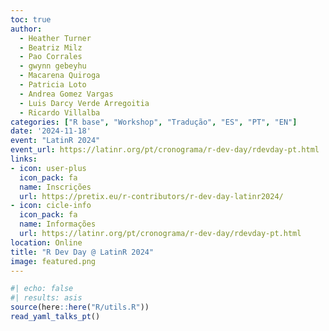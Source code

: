```yaml
---
toc: true
author: 
  - Heather Turner 
  - Beatriz Milz
  - Pao Corrales
  - gwynn gebeyhu
  - Macarena Quiroga
  - Patricia Loto
  - Andrea Gomez Vargas
  - Luis Darcy Verde Arregoitia
  - Ricardo Villalba
categories: ["R base", "Workshop", "Tradução", "ES", "PT", "EN"]
date: '2024-11-18'
event: "LatinR 2024"
event_url: https://latinr.org/pt/cronograma/r-dev-day/rdevday-pt.html
links:
- icon: user-plus
  icon_pack: fa
  name: Inscrições
  url: https://pretix.eu/r-contributors/r-dev-day-latinr2024/
- icon: cicle-info
  icon_pack: fa
  name: Informações
  url: https://latinr.org/pt/cronograma/r-dev-day/rdevday-pt.html
location: Online
title: "R Dev Day @ LatinR 2024"
image: featured.png
---
```


```r
#| echo: false
#| results: asis
source(here::here("R/utils.R"))
read_yaml_talks_pt()
```
